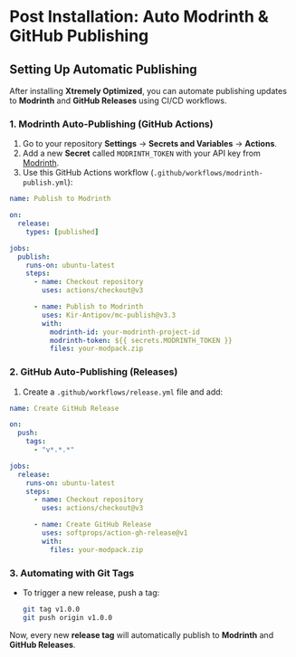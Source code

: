 # Post Installation: Auto Modrinth & GitHub Publishing

## Setting Up Automatic Publishing

After installing **Xtremely Optimized**, you can automate publishing updates to **Modrinth** and **GitHub Releases** using CI/CD workflows.

### 1. Modrinth Auto-Publishing (GitHub Actions)

1. Go to your repository **Settings** → **Secrets and Variables** → **Actions**.
2. Add a new **Secret** called `MODRINTH_TOKEN` with your API key from [Modrinth](https://modrinth.com).
3. Use this GitHub Actions workflow (`.github/workflows/modrinth-publish.yml`):

```yaml
name: Publish to Modrinth

on:
  release:
    types: [published]

jobs:
  publish:
    runs-on: ubuntu-latest
    steps:
      - name: Checkout repository
        uses: actions/checkout@v3

      - name: Publish to Modrinth
        uses: Kir-Antipov/mc-publish@v3.3
        with:
          modrinth-id: your-modrinth-project-id
          modrinth-token: ${{ secrets.MODRINTH_TOKEN }}
          files: your-modpack.zip
```

### 2. GitHub Auto-Publishing (Releases)

1. Create a `.github/workflows/release.yml` file and add:

```yaml
name: Create GitHub Release

on:
  push:
    tags:
      - "v*.*.*"

jobs:
  release:
    runs-on: ubuntu-latest
    steps:
      - name: Checkout repository
        uses: actions/checkout@v3

      - name: Create GitHub Release
        uses: softprops/action-gh-release@v1
        with:
          files: your-modpack.zip
```

### 3. Automating with Git Tags

- To trigger a new release, push a tag:
  ```bash
  git tag v1.0.0
  git push origin v1.0.0
  ```

Now, every new **release tag** will automatically publish to **Modrinth** and **GitHub Releases**.

